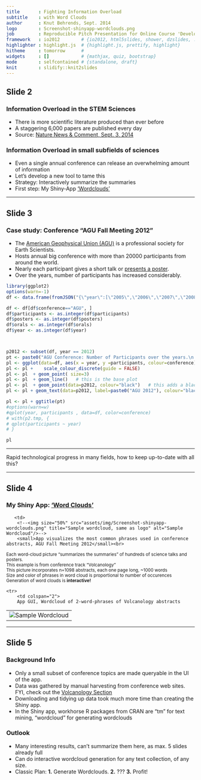 ```yaml
---
title       : Fighting Information Overload 
subtitle    : with Word Clouds
author      : Knut Behrends, Sept. 2014
logo        : Screenshot-shinyapp-wordclouds.png
job         : Reproducible Pitch Presentation for Online Course 'Developing Data Products'
framework   : io2012        # {io2012, html5slides, shower, dzslides, ...}
highlighter : highlight.js  # {highlight.js, prettify, highlight}
hitheme     : tomorrow      # 
widgets     : []            # {mathjax, quiz, bootstrap}
mode        : selfcontained # {standalone, draft}
knit        : slidify::knit2slides
---
```




## Slide 2
### Information Overload in the STEM Sciences

- There is more scientific literature produced than ever before
- A staggering 6,000 papers are published every day 
- Source: [Nature News & Comment, Sept. 3, 2014](http://www.nature.com/news/how-to-tame-the-flood-of-literature-1.15806)

###  Information Overload in small subfields of sciences

- Even a single annual conference can release an overwhelming amount of information
- Let's develop a new tool to tame this
- Strategy: Interactively summarize the summaries
- First step: My Shiny-App ['Wordclouds'](https://rapps.shinyapps.io/wordcloud01/)  

--- 



## Slide 3

### Case study: Conference "AGU Fall Meeting 2012"

- The [American Geophysical Union (AGU)](http://en.wikipedia.org/wiki/American_Geophysical_Union) is a professional society for Earth Scientists. 
- Hosts annual big conference with more than 20000 participants from around the world.
- Nearly each participant gives a short talk or [presents a poster](https://www.youtube.com/watch?v=dFf1eZ5MAYA "Stroll from one end of the AGU poster session room to the other end (2011)").
- Over the years, number of participants has increased considerably.
```r
library(ggplot2)
options(warn=-1)
df <- data.frame(fromJSON("{\"year\":[\"2005\",\"2006\",\"2007\",\"2008\",\"2009\",\"2010\",\"2011\",\"2012\",\"2004\",\"2005\",\"2006\",\"2007\",\"2008\",\"2009\",\"2010\",\"2011\",\"2012\",\"2013\"],\"participants\":[\"8067\",\"7732\",\"8037\",\"8685\",\"9088\",\"10463\",\"10725\",\"11275\",\"11422\",\"12008\",\"13972\",\"14649\",\"16242\",\"16642\",\"19175\",\"22167\",\"24000\",\"22500\"],\"orals\":[\"NA\",\"NA\",\"NA\",\"NA\",\"NA\",\"4431\",\"4333\",\"4436\",\"NA\",\"NA\",\"NA\",\"NA\",\"NA\",\"NA\",\"5852\",\"6000\",\"6800\",\"7500\"],\"posters\":[\"NA\",\"NA\",\"NA\",\"NA\",\"NA\",\"9370\",\"8439\",\"9092\",\"NA\",\"15788\",\"NA\",\"NA\",\"15730\",\"NA\",\"11517\",\"12000\",\"14000\",\"15000\"],\"conference\":[\"EGU\",\"EGU\",\"EGU\",\"EGU\",\"EGU\",\"EGU\",\"EGU\",\"EGU\",\"AGU\",\"AGU\",\"AGU\",\"AGU\",\"AGU\",\"AGU\",\"AGU\",\"AGU\",\"AGU\",\"AGU\"]}"), stringsAsFactors=FALSE)

df <- df[df$conference=="AGU", ]
df$participants <- as.integer(df$participants)
df$posters <- as.integer(df$posters)
df$orals <- as.integer(df$orals)
df$year <- as.integer(df$year)



p2012 <- subset(df, year == 2012)
pt <- paste0("AGU Conference: Number of Participants over the years.\n In 2012:", " n = ", p2012[1,"orals"], " talks, ", p2012[1,"posters"], " posters.")
pl <- ggplot(data=df, aes(x = year, y =participants, colour=conference))
pl <- pl +    scale_colour_discrete(guide = FALSE) 
pl <- pl  + geom_point( size=3)
pl <- pl  + geom_line()   # this is the base plot
pl <- pl  + geom_point(data=p2012, colour="black")   # this adds a black point
pl <- pl + geom_text(data=p2012, label=paste0("AGU 2012"), colour="black", hjust=1.1) # this adds a label for the single point

pl <- pl + ggtitle(pt)
#options(warn=w)
#qplot(year, participants , data=df, color=conference)
# with(p2.tmp, {
# qplot(participants ~ year)
# }


```
```r
pl


```

* * *
Rapid technological progress in many fields, how to keep up-to-date with all this?

--- 

## Slide 4
### My Shiny App:  ['Word Clouds'](https://rapps.shinyapps.io/wordcloud01/)

<table width="1024px">
    <tr>
        <td><img src="assets/img/wordclouds-volc-gui-050pc.png" title="Sample wordcloud, same as logo" alt="Sample Wordcloud"/>
</td>
               <td>
        <!--<img size="50%" src="assets/img/Screenshot-shinyapp-wordclouds.png" title="Sample wordcloud, same as logo" alt="Sample Wordcloud"/>-->
        <small>App visualizes the most common phrases used in conference abstracts, AGU Fall Meeting 2012</small><br>
<small>Each word-cloud picture "summarizes the summaries" of hundreds of science talks and posters.</small><br>
<small>This example is from conference track "Volcanology"</small><br>
<small>This picture incorporates n=1098 abstracts, each one page long, ~1000 words </small><br>
<small>Size and color of phrases in word cloud is proportional to number of occurences </small><br>
<small>Generation of word clouds is <strong>interactive!</strong> </small> 
        </td>
    </tr>
        <tr>
        <td colspan="2">
        App GUI, Wordcloud of 2-word-phrases of Volcanology abstracts 
</td></tr>
</table>

--- 

## Slide 5

### Background Info
 
- Only a small subset of conference topics are made queryable in the UI of the app.
- Data was gathered by manual harvesting from conference web sites. FYI, check out the [Volcanology Section](http://abstractsearch.agu.org/meetings/2013/FM/sections/V) 
- Downloading and tidying up data took much more time than creating the Shiny app. 
- In the Shiny app, workhorse R packages from CRAN are "tm" for text mining, "wordcloud" for generating wordclouds

### Outlook

- Many interesting results, can't summarize them here, as max. 5 slides already full
- Can do interactive wordcloud generation for any text collection, of any size. 
- Classic Plan: **1.** Generate Wordclouds. **2.** ??? **3.** Profit!